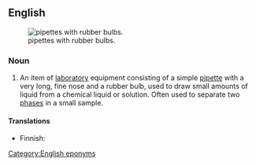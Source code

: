 ==English==
{{wikipedia}}
[[File:Pasteur Pipets.jpg|thumb|pipettes with rubber bulbs.]]
===Noun===
{{en-noun|head=Pasteur [[pipette]]}}

# {{context|chemistry|lang=en}} An item of [[laboratory]] equipment consisting of a simple [[pipette]] with a very long, fine nose and a rubber bulb, used to draw small amounts of liquid from a chemical liquid or solution. Often used to separate two [[phases]] in a small sample.

====Translations====
{{trans-top|an item of laboratory equipment}}
* Finnish: {{t-|fi|pasteur-pipetti}}
{{trans-mid}}
{{trans-bottom}}

[[Category:English eponyms]]